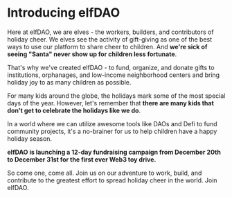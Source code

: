 
# Introducing elfDAO

Here at elfDAO, we are elves - the workers, builders, and contributors of holiday cheer. We elves see the activity of gift-giving as one of the best ways to use our platform to share cheer to children. And **we're sick of seeing "Santa" never show up for children less fortunate**.

That's why we've created elfDAO - to fund, organize, and donate gifts to institutions, orphanages, and low-income neighborhood centers and bring holiday joy to as many children as possible.

For many kids around the globe, the holidays mark some of the most special days of the year. However, let's remember that **there are many kids that don't get to celebrate the holidays like we do**. 

In a world where we can utilize awesome tools like DAOs and Defi to fund community projects, it's a no-brainer for us to help children have a happy holiday season.

**elfDAO is launching a 12-day fundraising campaign from December 20th to December 31st for the first ever Web3 toy drive.**

So come one, come all. Join us on our adventure to work, build, and contribute to the greatest effort to spread holiday cheer in the world. Join elfDAO.

